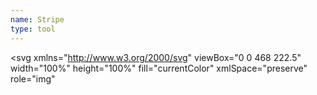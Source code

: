 ```yaml
---
name: Stripe
type: tool
---
```


<svg
  xmlns="http://www.w3.org/2000/svg"
  viewBox="0 0 468 222.5"
  width="100%"
  height="100%"
  fill="currentColor"
  xmlSpace="preserve"
  role="img"
>
  <path d="M414 113.4c0-25.6-12.4-45.8-36.1-45.8-23.8 0-38.2 20.2-38.2 45.6 0 30.1 17 45.3 41.4 45.3 11.9 0 20.9-2.7 27.7-6.5v-20c-6.8 3.4-14.6 5.5-24.5 5.5-9.7 0-18.3-3.4-19.4-15.2h48.9c0-1.3.2-6.5.2-8.9zm-49.4-9.5c0-11.3 6.9-16 13.2-16 6.1 0 12.6 4.7 12.6 16h-25.8zM301.1 67.6c-9.8 0-16.1 4.6-19.6 7.8l-1.3-6.2h-22v116.6l25-5.3.1-28.3c3.6 2.6 8.9 6.3 17.7 6.3 17.9 0 34.2-14.4 34.2-46.1-.1-29-16.6-44.8-34.1-44.8zm-6 68.9c-5.9 0-9.4-2.1-11.8-4.7l-.1-37.1c2.6-2.9 6.2-4.9 11.9-4.9 9.1 0 15.4 10.2 15.4 23.3 0 13.4-6.2 23.4-15.4 23.4zM223.8 61.7l25.1-5.4V36l-25.1 5.3zM223.8 69.3h25.1v87.5h-25.1zM196.9 76.7l-1.6-7.4h-21.6v87.5h25V97.5c5.9-7.7 15.9-6.3 19-5.2v-23c-3.2-1.2-14.9-3.4-20.8 7.4zM146.9 47.6l-24.4 5.2-.1 80.1c0 14.8 11.1 25.7 25.9 25.7 8.2 0 14.2-1.5 17.5-3.3V135c-3.2 1.3-19 5.9-19-8.9V90.6h19V69.3h-19l.1-21.7zM79.3 94.7c0-3.9 3.2-5.4 8.5-5.4 7.6 0 17.2 2.3 24.8 6.4V72.2c-8.3-3.3-16.5-4.6-24.8-4.6C67.5 67.6 54 78.2 54 95.9c0 27.6 38 23.2 38 35.1 0 4.6-4 6.1-9.6 6.1-8.3 0-18.9-3.4-27.3-8v23.8c9.3 4 18.7 5.7 27.3 5.7 20.8 0 35.1-10.3 35.1-28.2-.1-29.8-38.2-24.5-38.2-35.7z" />
</svg>

